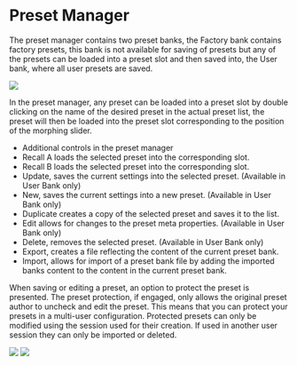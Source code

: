 # Preset Manager

The preset manager contains two preset banks, the Factory bank contains factory presets, this bank is not
available for saving of presets but any of the presets can be loaded into a preset slot and then saved into, the
User bank, where all user presets are saved.

![](https://flux-shared.s3.amazonaws.com/doc_images/Plugins/evo-touch/evoTouch_preset.png)

In the preset manager, any preset can be loaded into a preset slot by double clicking on the name of the desired
preset in the actual preset list, the preset will then be loaded into the preset slot corresponding to the position of
the morphing slider.


- Additional controls in the preset manager
- Recall A loads the selected preset into the corresponding slot.
- Recall B loads the selected preset into the corresponding slot.
- Update, saves the current settings into the selected preset. (Available in User Bank only)
- New, saves the current settings into a new preset. (Available in User Bank only)
- Duplicate creates a copy of the selected preset and saves it to the list.
- Edit allows for changes to the preset meta properties. (Available in User Bank only)
- Delete, removes the selected preset. (Available in User Bank only)
- Export, creates a file reflecting the content of the current preset bank.
- Import, allows for import of a preset bank file by adding the imported banks content to the content in the
current preset bank.

When saving or editing a preset, an option to protect the preset is presented. The preset protection, if engaged,
only allows the original preset author to uncheck and edit the preset. This means that you can protect your
presets in a multi-user configuration. Protected presets can only be modified using the session used for their
creation. If used in another user session they can only be imported or deleted.

![](https://flux-shared.s3.amazonaws.com/doc_images/Plugins/evo-touch/evoTouch_newPreset.png)
![](https://flux-shared.s3.amazonaws.com/doc_images/Plugins/evo-touch/evoTouch_userPreset.png)
